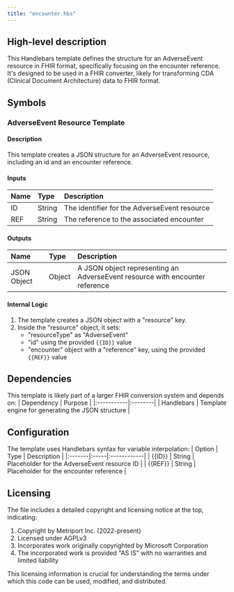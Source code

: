 ```yaml
---
title: "encounter.hbs"
---
```


## High-level description
This Handlebars template defines the structure for an AdverseEvent resource in FHIR format, specifically focusing on the encounter reference. It's designed to be used in a FHIR converter, likely for transforming CDA (Clinical Document Architecture) data to FHIR format.

## Symbols

### AdverseEvent Resource Template
#### Description
This template creates a JSON structure for an AdverseEvent resource, including an id and an encounter reference.

#### Inputs
| Name | Type | Description |
|:-----|:-----|:------------|
| ID | String | The identifier for the AdverseEvent resource |
| REF | String | The reference to the associated encounter |

#### Outputs
| Name | Type | Description |
|:-----|:-----|:------------|
| JSON Object | Object | A JSON object representing an AdverseEvent resource with encounter reference |

#### Internal Logic
1. The template creates a JSON object with a "resource" key.
2. Inside the "resource" object, it sets:
   - "resourceType" as "AdverseEvent"
   - "id" using the provided `{{ID}}` value
   - "encounter" object with a "reference" key, using the provided `{{REF}}` value

## Dependencies
This template is likely part of a larger FHIR conversion system and depends on:
| Dependency | Purpose |
|:-----------|:--------|
| Handlebars | Template engine for generating the JSON structure |

## Configuration
The template uses Handlebars syntax for variable interpolation:
| Option | Type | Description |
|:-------|:-----|:------------|
| {{ID}} | String | Placeholder for the AdverseEvent resource ID |
| {{REF}} | String | Placeholder for the encounter reference |

## Licensing
The file includes a detailed copyright and licensing notice at the top, indicating:
1. Copyright by Metriport Inc. (2022-present)
2. Licensed under AGPLv3
3. Incorporates work originally copyrighted by Microsoft Corporation
4. The incorporated work is provided "AS IS" with no warranties and limited liability

This licensing information is crucial for understanding the terms under which this code can be used, modified, and distributed.